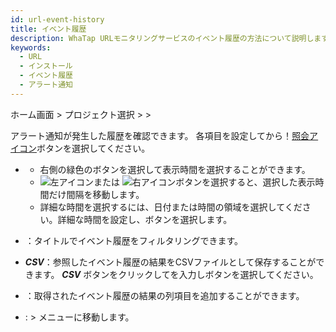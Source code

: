 ```yaml
---
id: url-event-history
title: イベント履歴
description: WhaTap URLモニタリングサービスのイベント履歴の方法について説明します。
keywords:
  - URL
  - インストール
  - イベント履歴
  - アラート通知
---
```


ホーム画面 &gt; プロジェクト選択 &gt; <Cmdname sid="side_event" className="uitext" /> &gt; <Cmdname sid="side_eventHistory" className="uitext" />

アラート通知が発生した履歴を確認できます。 各項目を設定してから！[照会アイコン](/img/ico-btn-search.png)ボタンを選択してください。

<ImgLang img='url-event-history.png' desc='イベント履歴' />

- <Cmdname sid="time_selector" className="uitext" />

  - 右側の緑色のボタンを選択して表示時間を選択することができます。
  - ![左アイコン](/img/left-arrow.svg)または ![右アイコン](/img/right-arrow.svg)ボタンを選択すると、選択した表示時間だけ間隔を移動します。
  - 詳細な時間を選択するには、日付または時間の領域を選択してください。詳細な時間を設定し、<Cmdname sid="apply" className="uitext" />ボタンを選択します。

- <Cmdname sid="filter" className="uitext" />：タイトルでイベント履歴をフィルタリングできます。

- **_CSV_**：参照したイベント履歴の結果をCSVファイルとして保存することができます。 **_CSV_** ボタンをクリックして<Cmdname sid="maximum_csv_lines" className="uitext" />を入力し<Cmdname sid="download" className="uitext" />ボタンを選択してください。

- <Cmdname sid="column_select" className="uitext" />：取得されたイベント履歴の結果の列項目を追加することができます。

- <Cmdname sid="event_setting" className="uitext" />: <Cmdname sid="side_event" className="uitext" /> &gt; <Cmdname sid="side_eventSetting" className="uitext" />メニューに移動します。
